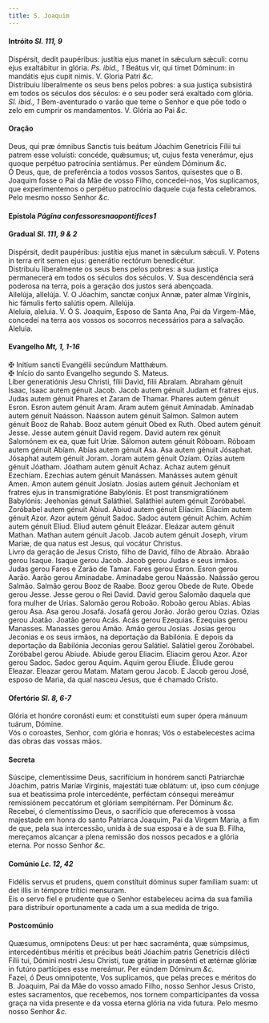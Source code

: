 ```yaml
---
title: S. Joaquim
---
```



<h4 class="text-center">Intróito <em>Sl. 111, 9</em></h4>
<div class="container-fluid">
<div class="row">
<div class="col-6 dropcaps text-justify">
Dispérsit, dedit paupéribus: justítia ejus manet in sǽculum sǽculi: cornu ejus exaltábitur in glória. <em>Ps. ibid., 1</em> Beátus vir, qui timet Dóminum: in mandátis ejus cupit nimis.
V. Gloria Patri <em>&c.</em>
</div>
<div class="col-6 dropcaps text-justify">
Distribuiu liberalmente os seus bens pelos pobres: a sua justiça subsistirá em todos os séculos dos séculos: e o seu poder será exaltado com glória. <em>Sl. ibid., 1</em> Bem-aventurado o varão que teme o Senhor e que põe todo o zelo em cumprir os mandamentos.
V. Glória ao Pai <em>&c.</em>
</div>
</div>
</div>

<h4 class="text-center">Oração</h4>
<div class="container-fluid">
<div class="row">
<div class="col-6 dropcaps text-justify">
Deus, qui præ ómnibus Sanctis tuis beátum Jóachim Genetrícis Fílii tui patrem esse voluísti: concéde, quǽsumus; ut, cujus festa venerámur, ejus quoque perpétuo patrocínia sentiámus. Per eúndem Dóminum <em>&c.</em>
</div>
<div class="col-6 dropcaps text-justify">
Ó Deus, que, de preferência a todos vossos Santos, quisestes que o B. Joaquim fosse o Pai da Mãe de vosso Filho, concedei-nos, Vos suplicamos, que experimentemos o perpétuo patrocínio daquele cuja festa celebramos. Pelo mesmo nosso Senhor <em>&c.</em>
</div>
</div>
</div>

<h4 class="text-center">Epístola <em>Página confessoresnaopontifices1</em></h4>

<h4 class="text-center">Gradual <em>Sl. 111, 9 & 2</em></h4>
<div class="container-fluid">
<div class="row">
<div class="col-6 dropcaps text-justify">
Dispérsit, dedit paupéribus: justítia ejus manet in sǽculum sǽculi. V. Potens in terra erit semen ejus: generátio rectórum benedicétur.
</div>
<div class="col-6 dropcaps text-justify">
Distribuiu liberalmente os seus bens pelos pobres: a sua justiça permanecerá em todos os séculos dos séculos. V. Sua descendência será poderosa na terra, pois a geração dos justos será abençoada.
</div>
<div class="col-6 text-justify">
Allelúja, allelúja. V. O Jóachim, sanctæ conjux Annæ, pater almæ Vírginis, hic fámulis ferto salútis opem. Allelúja.
</div>
<div class="col-6 text-justify">
Aleluia, aleluia. V. Ó S. Joaquim, Esposo de Santa Ana, Pai da Virgem-Mãe, concedei na terra aos vossos os socorros necessários para a salvação. Aleluia.
</div>
</div>
</div>

<h4 class="text-center">Evangelho <em>Mt, 1, 1-16</em></h4>
<div class="container-fluid">
<div class="row">
<div class="col-6 text-justify">
<span class="text-danger">&#10016;</span> Initium sancti Evangélii secúndum Matthǽum.
</div>
<div class="col-6 text-justify">
<span class="text-danger">&#10016;</span> Início do santo Evangelho segundo S. Mateus.
</div>
<div class="col-6 dropcaps text-justify">
Liber generatiónis Jesu Christi, fílii David, fílii Abralam. Abraham génuit Isaac, Isaac autem génuit Jacob. Jacob autem génuit Judam et fratres ejus. Judas autem génuit Phares et Zaram de Thamar. Phares autem génuit Esron. Esron autem génuit Aram. Aram autem génuit Amínadab. Amínadab autem génuit Naásson. Naásson autem génuit Salmon. Salmon autem génuit Booz de Rahab. Booz autem génuit Obed ex Ruth. Obed autem génuit Jesse. Jesse autem génuit David regem. David autem rex génuit Salomónem ex ea, quæ fuit Uriæ. Sálomon autem génuit Róboam. Róboam autem génuit Abíam. Abías autem génuit Asa. Asa autem génuit Jósaphat. Jósaphat autem génuit Joram. Joram autem génuit Ozíam. Ozías autem génuit Jóatham. Jóatham autem génuit Achaz. Achaz autem génuit Ezechíam. Ezechias autem génuit Manássen. Manásses autem génuit Amen. Amon autem génuit Josíatn. Josías autem génuit Jechoníam et fratres ejus in transmigratióne Babylónis. Et post transmigratiónem Babylónis: Jeehonías génuit Saláthiel. Saláthiel autem génuit Zoróbabel. Zoróbabel autem génuit Abiud. Abiud autem génuit Elíacim. Elíacim autem génuit Azor. Azor autem génuit Sadoc. Sadoc autem génuit Achim. Achim autem génuit Eliud. Eliud autem génuit Eleázar. Eleázar autem génuit Mathan. Mathan autem génuit Jacob. Jacob autem génuit Joseph, virum Mariæ, de qua natus est Jesus, qui vocátur Christus.
</div>
<div class="col-6 dropcaps text-justify">
Livro da geração de Jesus Cristo, filho de David, filho de Abraão. Abraão gerou Isaque. Isaque gerou Jacob. Jacob gerou Judas e seus irmãos. Judas gerou Fares e Zarão de Tamar. Fares gerou Esron. Esron gerou Aarão. Aarão gerou Aminadabe. Aminadabe gerou Naássão. Naássão gerou Salmão. Salmão gerou Booz de Raabe. Booz gerou Obede de Rute. Obede gerou Jesse. Jesse gerou o Rei David. David gerou Salomão daquela que fora mulher de Urias. Salomão gerou Roboão. Roboão gerou Abias. Abias gerou Asa. Asa gerou Josafá. Josafá gerou Jorão. Jorão gerou Ozias. Ozias gerou Joatão. Joatão gerou Acás. Acás gerou Ezequias. Ezequias gerou Manasses. Manasses gerou Amão. Amão gerou Josias. Josias gerou Jeconias e os seus irmãos, na deportação da Babilónia. E depois da deportação da Babilónia Jeconias gerou Salátiel. Salátiel gerou Zoróbabel. Zoróbabel gerou Abiude. Abiude gerou Eliacim. Eliacim gerou Azor. Azor gerou Sadoc. Sadoc gerou Aquim. Aquim gerou Éliude. Éliude gerou Eleazar. Eleazar gerou Matam. Matam gerou Jacob. E Jacob gerou José, esposo de Maria, da qual nasceu Jesus, que é chamado Cristo.
</div>
</div>
</div>

<h4 class="text-center">Ofertório <em>Sl. 8, 6-7</em></h4>
<div class="container-fluid">
<div class="row">
<div class="col-6 dropcaps text-justify">
Glória et honóre coronásti eum: et constituísti eum super ópera mánuum tuárum, Dómine.
</div>
<div class="col-6 dropcaps text-justify">
Vós o coroastes, Senhor, com glória e honras; Vós o estabelecestes acima das obras das vossas mãos.
</div>
</div>
</div>

<h4 class="text-center">Secreta</h4>
<div class="container-fluid">
<div class="row">
<div class="col-6 dropcaps text-justify">
Súscipe, clementíssime Deus, sacrifícium in honórem sancti Patriarchæ Jóachim, patris Maríæ Vírginis, majestáti tuæ oblátum: ut, ipso cum cónjuge sua et beatíssima prole intercedénte, perféctam cónsequi mereámur remissiónem peccatórum et glóriam sempitérnam. Per Dóminum <em>&c.</em>
</div>
<div class="col-6 dropcaps text-justify">
Recebei, ó clementíssimo Deus, o sacrifício que oferecemos à vossa majestade em honra do santo Patriarca Joaquim, Pai da Virgem Maria, a fim de que, pela sua intercessão, unida à de sua esposa e à de sua B. Filha, mereçamos alcançar a plena remissão dos nossos pecados e a glória eterna. Por nosso Senhor <em>&c.</em>
</div>
</div>
</div>

<h4 class="text-center">Comúnio <em>Lc. 12, 42</em></h4>
<div class="container-fluid">
<div class="row">
<div class="col-6 dropcaps text-justify">
Fidélis servus et prudens, quem constítuit dóminus super famíliam suam: ut det illis in témpore trítici mensuram.
</div>
<div class="col-6 dropcaps text-justify">
Eis o servo fiel e prudente que o Senhor estabeleceu acima da sua família para distribuir oportunamente a cada um a sua medida de trigo.
</div>
</div>
</div>

<h4 class="text-center">Postcomúnio</h4>
<div class="container-fluid">
<div class="row">
<div class="col-6 dropcaps text-justify">
Quæsumus, omnípotens Deus: ut per hæc sacraménta, quæ súmpsimus, intercedéntibus méritis et précibus beáti Jóachim patris Genetrícis dilécti Fílii tui, Dómini nostri Jesu Christi, tuæ grátiæ in præsénti et ætérnæ glóriæ in futúro partícipes esse mereámur. Per eúndem Dóminum <em>&c.</em>
</div>
<div class="col-6 dropcaps text-justify">
Fazei, ó Deus omnipotente, Vos suplicamos, que pelas preces e méritos do B. Joaquim, Pai da Mãe do vosso amado Filho, nosso Senhor Jesus Cristo, estes sacramentos, que recebemos, nos tornem comparticipantes da vossa graça na vida presente e da vossa eterna glória na vida futura. Pelo mesmo nosso Senhor <em>&c.</em>
</div>
</div>
</div>
